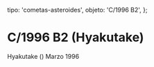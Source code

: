 
  tipo: 'cometas-asteroides',
  objeto: 'C/1996 B2',
};

# C/1996 B2 (Hyakutake)

<Imagen
  src="registro/c1996-b2_20121200_2_c1996b2.jpg"
  fecha="20121200"
/>

Hyakutake () Marzo 1996

<Imagen
  src="registro/c1996-b2_20121200_1_hyakutake_carta.gif"
  fecha="20121200"
/>